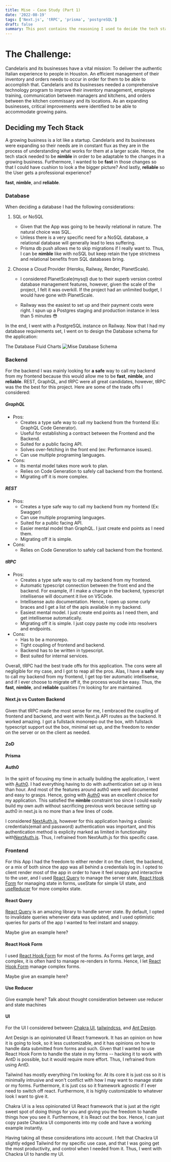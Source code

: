 ```yaml
---
title: Mise - Case Study (Part 1)
date: '2022-08-19'
tags: ['Next.js', 'tRPC', 'prisma', 'postgreSQL']
draft: false
summary: This post contains the reasoning I used to decide the tech stack for this Mise.
---
```


# The Challenge:

Candelaris and its businesses have a vital mission: To deliver the authentic Italian experience to people in Houston.
An efficient management of their inventory and orders
needs to occur in order for them to be able to accomplish that.
Candelaris and its businesses needed a comprehensive technology program to improve their inventory management, employee training, communication between
managers and kitchens, and orders between the kitchen commissary and its locations.
As an expanding businesses, critical improvements were identified to be able to accommodate growing pains.

## Deciding my Tech Stack

A growing business is a lot like a startup. Candelaris and its businesses were expanding so their needs are in constant flux as they are in the
process of understanding what works for them at a larger scale. Hence, the tech stack needed to be **nimble** in order to be adaptable to the changes in a growing
business. Furthermore, I wanted to be **fast** in those changes so that I could have cushion to look a the bigger picture? And lastly, **reliable** so the
User gets a professional experience?

**fast**, **nimble**, and **reliable**.

### Database

When deciding a database I had the following considerations:

1.  SQL or NoSQL

    - Given that the App was going to be heavily relational in nature. The natural choice was SQL.
    - Unless there is a very specific need for a NoSQL database, a relational database will generally lead to less suffering.
    - Prisma db push allows me to skip migrations if I really want to. Thus, I can be **nimble** like with noSQL but keep retain the type strictness
      and relational benefits from SQL databases bring.

2.  Choose a Cloud Provider (Heroku, Railway, Render, PlanetScale).

    - I considered PlanetScale(mysql) due to their superb version control database management features, however,
      given the scale of the project, I felt it was overkill. If the project had an unlimited budget, I would have gone with PlanetScale.

    - Railway was the easiest to set up and their payment costs were right. I spun up a Postgres staging and production instance in less than 5 minutes 😳

In the end, I went with a PostgreSQL instance on Railway.
Now that I had my database requirements set, I went on to design the Database schema for the application:

The Database Fluid Charts
![Mise Database Schema](/static/images/projects/mise/mise_db_schema.png)

### Backend

For the backend I was mainly looking for **a safe** way to call my backend from my frontend because this would allow me to be **fast**, **nimble**, and **reliable**. REST, GraphQL, and tRPC were all great candidates, however, tRPC
was the the best for this project. Here are some of the trade offs I considered:

##### GraphQL

- Pros:
  - Creates a type safe way to call my backend from the frontend (Ex: GraphQL Code Generator).
  - Useful for establishing a contract between the Frontend and the Backend.
  - Suited for a public facing API.
  - Solves over-fetching in the front end (ex: Performance issues).
  - Can use multiple programing languages.
- Cons:
  - Its mental model takes more work to plan.
  - Relies on Code Generation to safely call backend from the frontend.
  - Migrating off it is more complex.

##### REST

- Pros:
  - Creates a type safe way to call my backend from my frontend (Ex: Swagger)
  - Can use multiple programing languages.
  - Suited for a public facing API.
  - Easier mental model than GraphQL. I just create end points as I need them.
  - Migrating off it is simple.
- Cons:
  - Relies on Code Generation to safely call backend from the frontend.

##### tRPC

- Pros:
  - Creates a type safe way to call my backend from my frontend.
  - Automatic typescript connection between the front end and the backend. For example, if I make a change in the
    backend, typescript intellisense will document it live on VSCode.
  - Intellisense auto documentation. Hence, I open up some curly braces and I get a list of the apis available in my backend.
  - Easiest mental model. I just create end points as I need them, and get intellisense automatically.
  - Migrating off it is simple. I just copy paste my code into resolvers and endpoints.
- Cons:
  - Has to be a monorepo.
  - Tight coupling of frontend and backend.
  - Backend has to be written in typescript.
  - Best suited for internal services.

Overall, tRPC had the best trade offs for this application. The cons were all negligible for my case, and I got to reap all the pros. Alas,
I have a **safe** way to call my backend from my frontend, I get top tier automatic intellisense, and if I ever choose to migrate off it, the process would be easy.
Thus, the **fast**, **nimble**, and **reliable** qualities I'm looking for are maintained.

#### Next.js vs Custom Backend

Given that tRPC made the most sense for me, I embraced the coupling of frontend and backend, and went with Next.js API routes as the backend.
It worked amazing. I got a fullstack monorepo out the box, with fullstack typescript support out the box, minimal set up, and
the freedom to render on the server or on the client as needed.

#### ZoD

#### Prisma

#### Auth0

In the spirit of focusing my time in actually building the application, I went with [Auth0](https://auth0.com/). I had everything having to do with
authentication set up in less than hour. And most of the features around auth0 were well documented and easy to grasps.
Hence, going with [Auth0](https://auth0.com/) was an excellent choice for my application. This satisfied the **nimble** constraint too since I could
easily build my own auth without sacrificing previous work because setting up auth0 in next.js is no more than a few lines of code.

I considered [NextAuth.js](https://next-auth.js.org/), however for this application having a classic credentials(email and password) authentication was important,
and this authentication method is explicity marked as limited in functionality with[NextAuth.js](https://next-auth.js.org/).
Thus, I refrained from NextAuth.js for this specific case.

### Frontend

For this App I had the freedom to either render it on the client, the backend, or a mix of both since the app was all behind a credentials log in.
I opted to client render most of the app in order to have it feel snappy and interactive to the user, and
I used [React Query](https://tanstack.com/query/v4/?from=reactQueryV3&original=https://react-query-v3.tanstack.com/) to manage the
server state, [React Hook Form](https://react-hook-form.com/) for managing state in forms, useState for simple UI state, and
[useReducer](https://beta.reactjs.org/apis/react/useReducer) for more complex state.

#### React Query

[React Query](https://tanstack.com/query/v4/?from=reactQueryV3&original=https://react-query-v3.tanstack.com/) is an amazing library to handle server state.
By default, I opted to invalidate queries whenever data was updated, and I used optimistic queries for parts of the app I wanted to feel instant and snappy.

Maybe give an example here?

#### React Hook Form

I used [React Hook Form](https://react-hook-form.com/) for most of the forms. As Forms get large, and complex, it is often hard to manage re-renders in forms.
Hence, I let [React Hook Form](https://react-hook-form.com/) manage complex forms.

Maybe give an example here?

#### Use Reducer

Give example here? Talk about thought consideration between use reducer and state machines

#### UI

For the UI I considered between [Chakra UI](https://chakra-ui.com/), [tailwindcss](https://tailwindcss.com/), and [Ant Design](https://ant.design/).

Ant Design is an opinionated UI React framework. It has an opinion on how it is going to look, so it less customizable, and it has opinions on how to handle
data submitted from forms and such. Given that I wanted to use React Hook Form to handle the state in my forms -- hacking it to work with AntD is possible,
but it would require more effort. Thus, I refrained from using AntD.

Tailwind has mostly everything I'm looking for. At its core it is just css so it is minimally intrusive and won't conflict with how I may want to manage state or my forms.
Furthermore, it is just css so it framework agnostic if I ever need to switch off react.
Furthermore, it is highly customizable to whatever look I want to give it.

Chakra UI is a less opinionated UI React framework that is just at the right sweet spot of doing things for you and giving you the freedom to
handle things how you see it. Furthermore, it is React out the box. Hence, I can just copy paste Chackra UI components into my code and have a working
example instantly.

Having taking all these considerations into account. I felt that Chackra UI slightly edged Tailwind for my specific use case, and that I was going get
the most productivity, and control when I needed from it. Thus, I went with Chackra UI to handle my UI.
